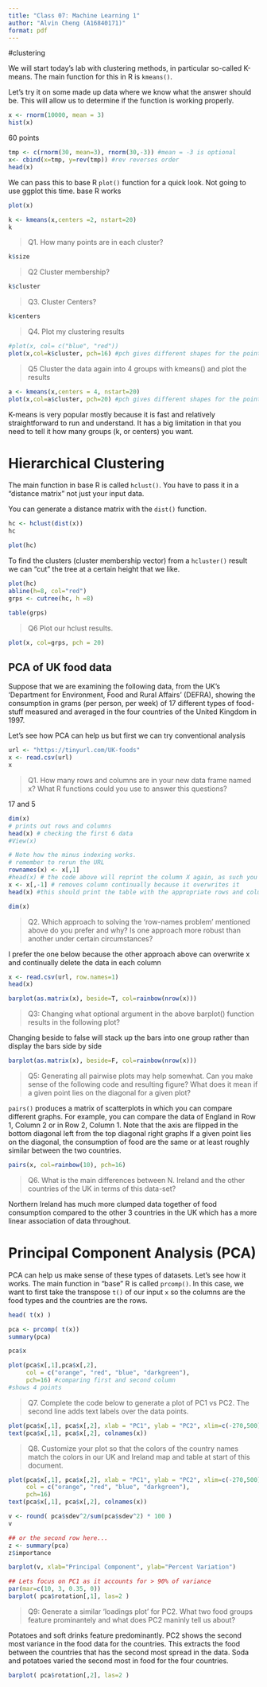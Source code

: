 ```yaml
---
title: "Class 07: Machine Learning 1"
author: "Alvin Cheng (A16840171)"
format: pdf
---
```


#clustering 

We will start today's lab with clustering methods, in particular so-called K-means. The main function for this in R is `kmeans()`.

Let's try it on some made up data where we know what the answer should be. This will allow us to determine if the function is working properly. 

```r
x <- rnorm(10000, mean = 3)
hist(x)
```

60 points
```r
tmp <- c(rnorm(30, mean=3), rnorm(30,-3)) #mean = -3 is optional
x<- cbind(x=tmp, y=rev(tmp)) #rev reverses order 
head(x)
```
We can pass this to base R `plot()` function for a quick look. Not going to use ggplot this time. base R works 

```r
plot(x)
```

```r
k <- kmeans(x,centers =2, nstart=20)
k
```

>Q1. How many points are in each cluster?

```r
k$size
```
>Q2 Cluster membership?

```r
k$cluster
```


>Q3. Cluster Centers?

```r
k$centers
```

>Q4. Plot my clustering results 

```r
#plot(x, col= c("blue", "red"))
plot(x,col=k$cluster, pch=16) #pch gives different shapes for the point 
```

> Q5 Cluster the data again into 4 groups with kmeans() and plot the results

```r
a <- kmeans(x,centers = 4, nstart=20)
plot(x,col=a$cluster, pch=20) #pch gives different shapes for the point 
```

K-means is very popular mostly because it is fast and relatively straightforward to run and understand. It has a big limitation in that you need to tell it how many groups (k, or centers) you want. 


# Hierarchical Clustering

The main function in base R is called `hclust()`. You have to pass it in a "distance matrix" not just your input data.

You can generate a distance matrix with the `dist()` function. 
```r
hc <- hclust(dist(x))
hc
```
```r
plot(hc)
```

To find the clusters (cluster membership vector) from a `hcluster()` result we can "cut" the tree at a certain height that we like.
```r
plot(hc)
abline(h=8, col="red")
grps <- cutree(hc, h =8)
```

```r
table(grps)
```


> Q6 Plot our hclust results. 

```r
plot(x, col=grps, pch = 20)
```




## PCA of UK food data
Suppose that we are examining the following data, from the UK’s ‘Department for Environment, Food and Rural Affairs’ (DEFRA), showing the consumption in grams (per person, per week) of 17 different types of food-stuff measured and averaged in the four countries of the United Kingdom in 1997.

Let's see how PCA can help us but first we can try conventional analysis 

```r
url <- "https://tinyurl.com/UK-foods"
x <- read.csv(url)
x
```

>Q1. How many rows and columns are in your new data frame named x? What R functions could you use to answer this questions?

17 and 5

```r
dim(x)
# prints out rows and columns 
head(x) # checking the first 6 data
#View(x)
```

```r
# Note how the minus indexing works.
# remember to rerun the URL 
rownames(x) <- x[,1]
#head(x) # the code above will reprint the column X again, as such you want to remove the first column to maintain the same table
x <- x[,-1] # removes column continually because it overwrites it 
head(x) #this should print the table with the appropriate rows and columns
```
```r
dim(x)
```


>Q2. Which approach to solving the ‘row-names problem’ mentioned above do you prefer and why? Is one approach more robust than another under certain circumstances?

I prefer the one below because the other approach above can overwrite x and continually delete the data in each column

```r
x <- read.csv(url, row.names=1)
head(x)
```


```r
barplot(as.matrix(x), beside=T, col=rainbow(nrow(x)))
```

>Q3: Changing what optional argument in the above barplot() function results in the following plot?

Changing beside to false will stack up the bars into one group rather than display the bars side by side 
```r
barplot(as.matrix(x), beside=F, col=rainbow(nrow(x)))
```

>Q5: Generating all pairwise plots may help somewhat. Can you make sense of the following code and resulting figure? What does it mean if a given point lies on the diagonal for a given plot?

`pairs()` produces a matrix of scatterplots in which you can compare different graphs. For example, you can compare the data of England in Row 1, Column 2 or in Row 2, Column 1. Note that the axis are flipped in the bottom diagonal left from the top diagonal right graphs 
If a given point lies on the diagonal, the consumption of food are the same or at least roughly similar between the two countries. 

```r
pairs(x, col=rainbow(10), pch=16)
```
>Q6. What is the main differences between N. Ireland and the other countries of the UK in terms of this data-set?

Northern Ireland has much more clumped data together of food consumption compared to the other 3 countries in the UK which has a more linear association of data throughout. 

# Principal Component Analysis (PCA)

PCA can help us make sense of these types of datasets. Let's see how it works. 
The main function in "base" R is called `prcomp()`. In this case, we want to first take the transpose `t()` of our input `x` so the columns are the food types and the countries are the rows. 

```r
head( t(x) )
```

```r
pca <- prcomp( t(x))
summary(pca)
```
```r
pca$x
```
```r
plot(pca$x[,1],pca$x[,2],
     col = c("orange", "red", "blue", "darkgreen"),
     pch=16) #comparing first and second column
#shows 4 points
```


>Q7. Complete the code below to generate a plot of PC1 vs PC2. The second line adds text labels over the data points.

```r
plot(pca$x[,1], pca$x[,2], xlab = "PC1", ylab = "PC2", xlim=c(-270,500))
text(pca$x[,1], pca$x[,2], colnames(x))
```


>Q8. Customize your plot so that the colors of the country names match the colors in our UK and Ireland map and table at start of this document.

```r
plot(pca$x[,1], pca$x[,2], xlab = "PC1", ylab = "PC2", xlim=c(-270,500),
     col = c("orange", "red", "blue", "darkgreen"),
     pch=16)
text(pca$x[,1], pca$x[,2], colnames(x))
```

```r
v <- round( pca$sdev^2/sum(pca$sdev^2) * 100 )
v
```

```r
## or the second row here...
z <- summary(pca)
z$importance
```

```r
barplot(v, xlab="Principal Component", ylab="Percent Variation")

```

```r
## Lets focus on PC1 as it accounts for > 90% of variance 
par(mar=c(10, 3, 0.35, 0))
barplot( pca$rotation[,1], las=2 )
```

>Q9: Generate a similar ‘loadings plot’ for PC2. What two food groups feature prominantely and what does PC2 maninly tell us about?

Potatoes and soft drinks feature predominantly. PC2 shows the second most variance in the food data for the countries. This extracts the food between the countries that has the second most spread in the data. Soda and potatoes varied the second most in food for the four countries. 

```r
barplot( pca$rotation[,2], las=2 )
```



